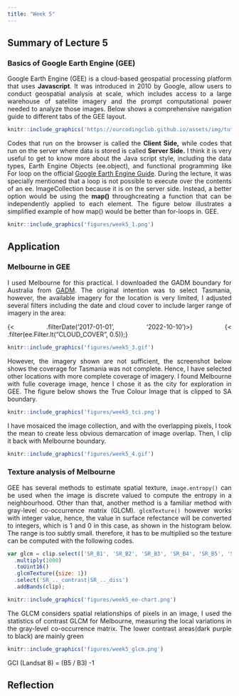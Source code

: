 ```yaml
---
title: "Week 5"
---
```


<div style="text-align: justify">

## Summary of Lecture 5

### Basics of Google Earth Engine (GEE)

Google Earth Engine (GEE) is a cloud-based geospatial processing platform that uses **Javascript**. It was introduced in 2010 by Google, allow users to conduct geospatial analysis at scale, which includes access to a large warehouse of satellite imagery and the prompt computational power needed to analyze those images. Below shows a comprehensive navigation guide to different tabs of the GEE layout.

```r
knitr::include_graphics('https://ourcodingclub.github.io/assets/img/tutorials/earth-engine/gee_layout.png')
```

Codes that run on the browser is called the **Client Side,** while codes that run on the server where data is stored is called **Server Side.** I think it is very useful to get to know more about the Java script style, including the data types, Earth Engine Objects (ee.object), and functional programming like For loop on the official [Google Earth Engine Guide](https://developers.google.com/earth-engine/tutorials/tutorial_js_02). During the lecture, it was specially mentioned that a loop is not possible to execute over the contents of an ee. ImageCollection because it is on the server side. Instead, a better option would be using the **map()** throughcreating a function that can be independently applied to each element. The figure below illustrates a simplified example of how map() would be better than for-loops in. GEE.

```r
knitr::include_graphics('figures/week5_1.png')

```

## Application

### Melbourne in GEE 

I used Melbourne for this practical. I downloaded the GADM boundary for Australia from [GADM](https://gadm.org/). The original intention was to select Tasmania, however, the available imagery for the location is very limited, I adjusted several filters including the date and cloud cover to include larger range of imagery in the area:

{<  .filterDate('2017-01-01', '2022-10-10')>}
{<  .filter(ee.Filter.lt("CLOUD_COVER", 0.5));}

```r
knitr::include_graphics('figures/week5_3.gif')

```

However, the imagery shown are not sufficient, the screenshot below shows the coverage for Tasmania was not complete. Hence, I have selected other locations with more complete coverage of imagery. I found Melbourne with fulle coverage image, hence I chose it as the city for exploration in GEE. The figure below shows the True Colour Image that is clipped to SA boundary.

```r
knitr::include_graphics('figures/week5_tci.png')
```

I have mosaiced the image collection, and with the overlapping pixels, I took the mean to create less obvious demarcation of image overlap. Then, I clip it back with Melbourne boundary.

```r
knitr::include_graphics('figures/week5_4.gif')

```

### Texture analysis of Melbourne

GEE has several methods to estimate spatial texture, `image.entropy()` can be used when the image is discrete valued to compute the entropy in a neighbourhood. Other than that, another method is a familiar method with gray-level co-occurrence matrix (GLCM). `glcmTexture()` however works with integer value, hence, the value in surface refectance will be converted to integers, which is 1 and 0 in this case, as shown in the histogram below. The range is too subtly small. therefore, it has to be multiplied so the texture can be computed with the following codes.

```javascript
var glcm = clip.select(['SR_B1', 'SR_B2', 'SR_B3', 'SR_B4', 'SR_B5', 'SR_B6', 'SR_B7])
  .multiply(1000)
  .toUint16()
  .glcmTexture({size: 1})
  .select('SR_.._contrast|SR_.._diss')
  .addBands(clip);
```

```r
knitr::include_graphics('figures/week5_ee-chart.png')
```

The GLCM considers spatial relationships of pixels in an image, I used the statistics of contrast GLCM for Melbourne, measuring the local variations in the gray-level co-occurrence matrix. The lower contrast areas(dark purple to black) are mainly green

```r
knitr::include_graphics('figures/week5_glcm.png')

```

GCI (Landsat 8) = (B5 / B3) -1

## Reflection
